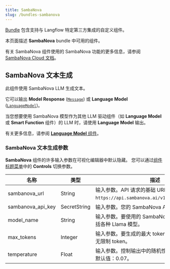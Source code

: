 ```yaml
---
title: SambaNova
slug: /bundles-sambanova
---
```



[Bundle](/components-bundle-components) 包含支持与 Langflow 特定第三方集成的自定义组件。

本页面描述 **SambaNova** bundle 中可用的组件。

有关 SambaNova 组件使用的 SambaNova 功能的更多信息，请参阅 [SambaNova Cloud 文档](https://cloud.sambanova.ai/)。

## SambaNova 文本生成

此组件使用 SambaNova LLM 生成文本。

它可以输出 **Model Response** ([`Message`](/data-types#message)) 或 **Language Model** ([`LanguageModel`](/data-types#languagemodel))。

当您想要使用 SambaNova 模型作为其他 LLM 驱动组件（如 **Language Model** 或 **Smart Function** 组件）的 LLM 时，请使用 **Language Model** 输出。

有关更多信息，请参阅 [**Language Model** 组件](/components-models)。

### SambaNova 文本生成参数

**SambaNova** 组件的许多输入参数在可视化编辑器中默认隐藏。
您可以通过[组件标题菜单](/concepts-components#component-menus)中的 <Icon name="SlidersHorizontal" aria-hidden="true"/> **Controls** 切换参数。

| 名称 | 类型 | 描述 |
|------|------|-------------|
| sambanova_url | String | 输入参数。API 请求的基础 URL 路径。默认值：`https://api.sambanova.ai/v1/chat/completions`。 |
| sambanova_api_key | SecretString | 输入参数。您的 SambaNova API 密钥。 |
| model_name | String | 输入参数。要使用的 SambaNova 模型名称。选项包括各种 Llama 模型。 |
| max_tokens | Integer | 输入参数。要生成的最大 token 数量。设置为 0 表示无限制 token。 |
| temperature | Float | 输入参数。控制输出中的随机性。范围：[0.0, 1.0]。默认值：0.07。 |